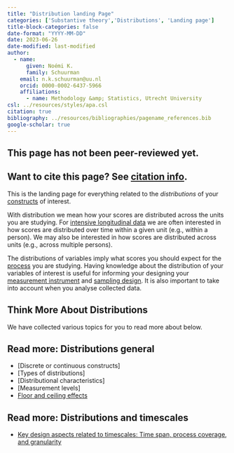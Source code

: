 ```yaml
---
title: "Distribution landing Page"
categories: ['Substantive theory','Distributions', 'Landing page']
title-block-categories: false
date-format: "YYYY-MM-DD"
date: 2023-06-26
date-modified: last-modified
author:
  - name:
      given: Noémi K.
      family: Schuurman
    email: n.k.schuurman@uu.nl
    orcid: 0000-0002-6437-5966
    affiliations:
      - name: Methodology &amp; Statistics, Utrecht University
csl: ../resources/styles/apa.csl
citation: true
bibliography: ../resources/bibliographies/pagename_references.bib
google-scholar: true
---
```


::: callout-caution
## This page has not been peer-reviewed yet.
:::

::: callout-note
## Want to cite this page? See [citation info](distributions.html#citation).
:::

This is the landing page for everything related to the <i> distributions </i> of your [constructs](../your-study/constructs.qmd) of interest.

With distribution we mean how your scores are distributed across the units you are studying. For [intensive longitudinal data](../intensive-longitudinal-data.qmd) we are often interested in how scores are distributed over time within a given unit (e.g., within a person). We may also be interested in how scores are distributed across units (e.g., across multiple persons). 

The distributions of variables imply what scores you should expect for the [process](../processes.qmd) you are studying. Having knowledge about the distribution of your variables of interest is useful for informing your designing your [measurement instrument](../measurement-theory/instrument.qmd) and [sampling design](../measurement-theory/sampling.qmd). It is also important to take into account when you analyse collected data.

## Think More About Distributions

We have collected various topics for you to read more about below.

::: {.callout-note collapse="false"}
## Read more: Distributions general 
-   [Discrete or continuous constructs]
-   [Types of distributions]
-   [Distributional characteristics]
-   [Measurement levels]
-   [Floor and ceiling effects](distributions/floor-ceiling-effects.qmd)
:::

::: {.callout-note collapse="false"}
## Read more: Distributions and timescales 
-   [Key design aspects related to timescales: Time span, process coverage, and granularity](timescale/time-span-process-coverage-granularity.qmd)
:::


```{=html}
<!--
# Related pages

-   [Measurement coverage, time span, & granularity.](/TScale_MeasCoverage.html)

-   [Measuring and Relating Multiple Constructs Measured at Different Timescales](/TScale_RelatingConstructs.html)

-   [Capturing Regime Switches](/TScale_Switches.html)

-   [Event-Relations in ILD Measurement](/EventRelations.html)

-   [Measurement Burst Designs]
-->
```
